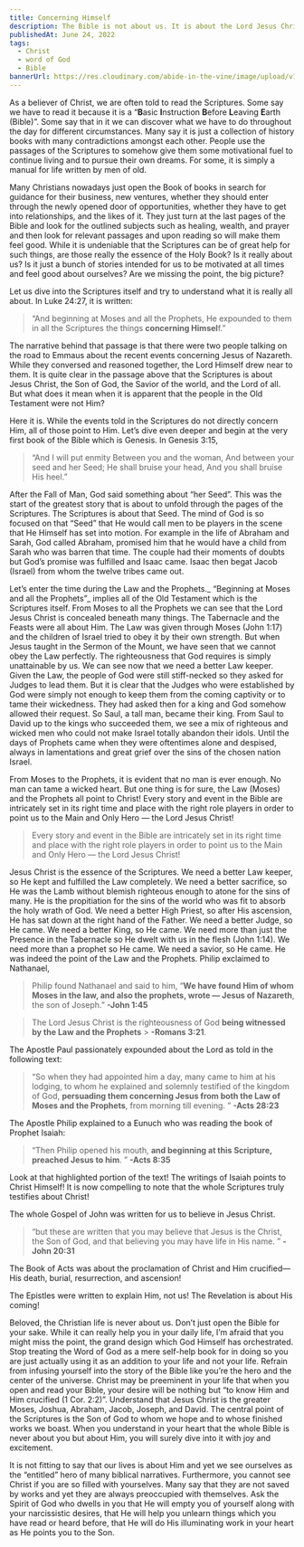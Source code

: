```yaml
---
title: Concerning Himself
description: The Bible is not about us. It is about the Lord Jesus Christ. While the events told in the Scriptures do not directly concern Him, all of those point to Him
publishedAt: June 24, 2022
tags:
  - Christ
  - word of God
  - Bible
bannerUrl: https://res.cloudinary.com/abide-in-the-vine/image/upload/v1656076988/bible_9dd6df58c4.jpg
---
```


As a believer of Christ, we are often told to read the Scriptures. Some say we have to read it because it is a “**B**asic **I**nstruction **B**efore **L**eaving **E**arth (Bible)”. Some say that in it we can discover what we have to do throughout the day for different circumstances. Many say it is just a collection of history books with many contradictions amongst each other. People use the passages of the Scriptures to somehow give them some motivational fuel to continue living and to pursue their own dreams. For some, it is simply a manual for life written by men of old.

Many Christians nowadays just open the Book of books in search for guidance for their business, new ventures, whether they should enter through the newly opened door of opportunities, whether they have to get into relationships, and the likes of it. They just turn at the last pages of the Bible and look for the outlined subjects such as healing, wealth, and prayer and then look for relevant passages and upon reading so will make them feel good. While it is undeniable that the Scriptures can be of great help for such things, are those really the essence of the Holy Book? Is it really about us? Is it just a bunch of stories intended for us to be motivated at all times and feel good about ourselves? Are we missing the point, the big picture?

Let us dive into the Scriptures itself and try to understand what it is really all about. In Luke 24:27, it is written:

> “And beginning at Moses and all the Prophets, He expounded to them in all the Scriptures the things **concerning Himsel**f.”

The narrative behind that passage is that there were two people talking on the road to Emmaus about the recent events concerning Jesus of Nazareth. While they conversed and reasoned together, the Lord Himself drew near to them. It is quite clear in the passage above that the Scriptures is about Jesus Christ, the Son of God, the Savior of the world, and the Lord of all. But what does it mean when it is apparent that the people in the Old Testament were not Him?

Here it is. While the events told in the Scriptures do not directly concern Him, all of those point to Him. Let’s dive even deeper and begin at the very first book of the Bible which is Genesis. In Genesis 3:15,

> “And I will put enmity
> Between you and the woman,
> And between your seed and her Seed;
> He shall bruise your head,
> And you shall bruise His heel.”

After the Fall of Man, God said something about “her Seed”. This was the start of the greatest story that is about to unfold through the pages of the Scriptures. The Scriptures is about that Seed. The mind of God is so focused on that “Seed” that He would call men to be players in the scene that He Himself has set into motion. For example in the life of Abraham and Sarah, God called Abraham, promised him that he would have a child from Sarah who was barren that time. The couple had their moments of doubts but God’s promise was fulfilled and Isaac came. Isaac then begat Jacob (Israel) from whom the twelve tribes came out.

Let’s enter the time during the Law and the Prophets._ “Beginning at Moses and all the Prophets”_ implies all of the Old Testament which is the Scriptures itself. From Moses to all the Prophets we can see that the Lord Jesus Christ is concealed beneath many things. The Tabernacle and the Feasts were all about Him. The Law was given through Moses (John 1:17) and the children of Israel tried to obey it by their own strength. But when Jesus taught in the Sermon of the Mount, we have seen that we cannot obey the Law perfectly. The righteousness that God requires is simply unattainable by us. We can see now that we need a better Law keeper. Given the Law, the people of God were still stiff-necked so they asked for Judges to lead them. But it is clear that the Judges who were established by God were simply not enough to keep them from the coming captivity or to tame their wickedness. They had asked then for a king and God somehow allowed their request. So Saul, a tall man, became their king. From Saul to David up to the kings who succeeded them, we see a mix of righteous and wicked men who could not make Israel totally abandon their idols. Until the days of Prophets came when they were oftentimes alone and despised, always in lamentations and great grief over the sins of the chosen nation Israel.

From Moses to the Prophets, it is evident that no man is ever enough. No man can tame a wicked heart. But one thing is for sure, the Law (Moses) and the Prophets all point to Christ! Every story and event in the Bible are intricately set in its right time and place with the right role players in order to point us to the Main and Only Hero — the Lord Jesus Christ!

> Every story and event in the Bible are intricately set in its right time and place with the right role players in order to point us to the Main and Only Hero — the Lord Jesus Christ!

Jesus Christ is the essence of the Scriptures. We need a better Law keeper, so He kept and fulfilled the Law completely. We need a better sacrifice, so He was the Lamb without blemish righteous enough to atone for the sins of many. He is the propitiation for the sins of the world who was fit to absorb the holy wrath of God. We need a better High Priest, so after His ascension, He has sat down at the right hand of the Father. We need a better Judge, so He came. We need a better King, so He came. We need more than just the Presence in the Tabernacle so He dwelt with us in the flesh (John 1:14). We need more than a prophet so He came. We need a savior, so He came. He was indeed the point of the Law and the Prophets. Philip exclaimed to Nathanael,

> Philip found Nathanael and said to him, “**We have found Him of whom Moses in the law, and also the prophets, wrote — Jesus of Nazareth**, the son of Joseph.”
> **-John 1:45**

> The Lord Jesus Christ is the righteousness of God **being witnessed by the Law and the Prophets** > **-Romans 3:21**.

The Apostle Paul passionately expounded about the Lord as told in the following text:

> “So when they had appointed him a day, many came to him at his lodging, to whom he explained and solemnly testified of the kingdom of God, **persuading them concerning Jesus from both the Law of Moses and the Prophets**, from morning till evening. ”
> **-Acts 28:23**

The Apostle Philip explained to a Eunuch who was reading the book of Prophet Isaiah:

> “Then Philip opened his mouth, **and beginning at this Scripture, preached Jesus to him**. ”
> **-Acts 8:35**

Look at that highlighted portion of the text! The writings of Isaiah points to Christ Himself! It is now compelling to note that the whole Scriptures truly testifies about Christ!

The whole Gospel of John was written for us to believe in Jesus Christ.

> “but these are written that you may believe that Jesus is the Christ, the Son of God, and that believing you may have life in His name. ”
> **-John 20:31**

The Book of Acts was about the proclamation of Christ and Him crucified— His death, burial, resurrection, and ascension!

The Epistles were written to explain Him, not us! The Revelation is about His coming!

Beloved, the Christian life is never about us. Don’t just open the Bible for your sake. While it can really help you in your daily life, I’m afraid that you might miss the point, the grand design which God Himself has orchestrated. Stop treating the Word of God as a mere self-help book for in doing so you are just actually using it as an addition to your life and not your life. Refrain from infusing yourself into the story of the Bible like you’re the hero and the center of the universe. Christ may be preeminent in your life that when you open and read your Bible, your desire will be nothing but “to know Him and Him crucified (1 Cor. 2:2)”. Understand that Jesus Christ is the greater Moses, Joshua, Abraham, Jacob, Joseph, and David. The central point of the Scriptures is the Son of God to whom we hope and to whose finished works we boast. When you understand in your heart that the whole Bible is never about you but about Him, you will surely dive into it with joy and excitement.

It is not fitting to say that our lives is about Him and yet we see ourselves as the “entitled” hero of many biblical narratives. Furthermore, you cannot see Christ if you are so filled with yourselves. Many say that they are not saved by works and yet they are always preoccupied with themselves. Ask the Spirit of God who dwells in you that He will empty you of yourself along with your narcissistic desires, that He will help you unlearn things which you have read or heard before, that He will do His illuminating work in your heart as He points you to the Son.
